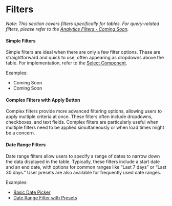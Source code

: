 # Filters

*Note: This section covers filters specifically for tables. For query-related filters, please refer to the [Analytics Filters - Coming Soon](#coming).*

#### **Simple Filters**  
Simple filters are ideal when there are only a few filter options. These are straightforward and quick to use, often appearing as dropdowns above the table. For implementation, refer to the [Select Component](https://mparticle.github.io/aquarium/?path=/docs/components-data-entry-select--documentation).

Examples:
- Coming Soon
- Coming Soon

#### **Complex Filters with Apply Button**  
Complex filters provide more advanced filtering options, allowing users to apply multiple criteria at once. These filters often include dropdowns, checkboxes, and text fields. Complex filters are particularly useful when multiple filters need to be applied simultaneously or when load times might be a concern.

#### **Date Range Filters**  
Date range filters allow users to specify a range of dates to narrow down the data displayed in the table. Typically, these filters include a start date and an end date, with options for common ranges like “Last 7 days” or “Last 30 days.” User presets are also available for frequently used date ranges.

Examples:
- [Basic Date Picker](https://mparticle.github.io/aquarium/?path=/docs/components-data-entry-date-picker--documentation)
- [Date Range Filter with Presets](https://mparticle.github.io/aquarium/?path=/docs/candidate-components-directory-date-range-filter--documentation)

